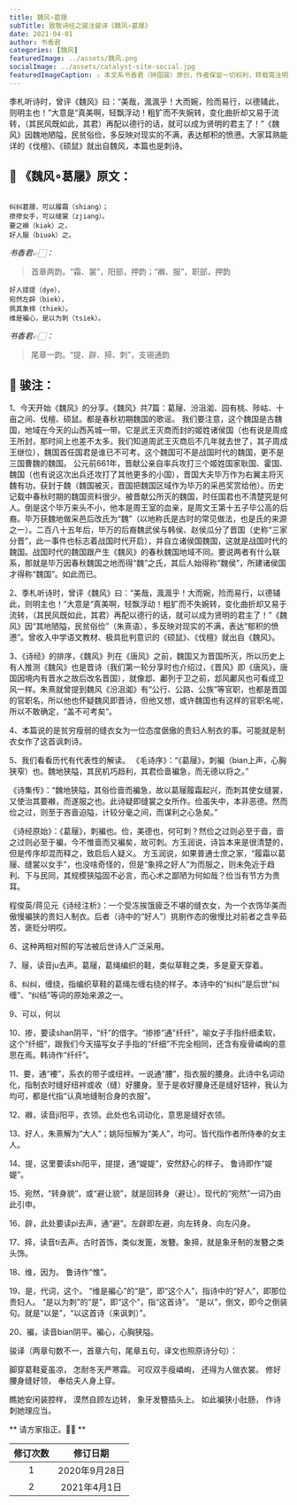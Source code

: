 ```yaml
---
title: 魏风∘葛屦
subTitle: 致敬诗经之骏注骏译《魏风∘葛屦》 
date: 2021-04-01 
author: 书香君
categories: [魏风]
featuredImage: ../assets/魏风.png
socialImage: ../assets/catalyst-site-social.jpg
featuredImageCaption: ⚠️️ 本文系书香君（钟国骏）原创，作者保留一切权利，转载需注明出处。
---
```


季札听诗时，曾评《魏风》曰：“美哉，渢渢乎！大而婉，险而易行，以德辅此，则明主也！”大意是“真美啊，轻飘浮动！粗犷而不失婉转，变化曲折却又易于流转，（其民风既如此，其君）再配以德行的话，就可以成为贤明的君主了！”《魏风》因魏地陋隘，民贫俗俭，多反映对现实的不满，表达郁积的愤懑。大家耳熟能详的《伐檀》、《硕鼠》就出自魏风，本篇也是刺诗。

## 🌼 《魏风∘葛屦》原文：
```

纠纠葛屦，可以履霜（shiang）；
掺掺女手，可以缝裳（zjiang）。
要之襋（kiək）之，
好人服（biuək）之。

```
*书香君👉🏻：* 

> 首章两韵。“霜、裳”，阳部，押韵；“襋、服”，职部，押韵

```
好人提提（dye），
宛然左辟（biek），
佩其象揥（thiek）。
维是褊心，是以为刺（tsiek）。

```
*书香君👉🏻：* 

> 尾章一韵。“提、辟、揥、刺”，支锡通韵

## 🍁️ 骏注：

1、今天开始《魏风》的分享。《魏风》共7篇：葛屦、汾沮洳、园有桃、陟岵、十亩之间、伐檀、硕鼠。都是春秋初期魏国的歌谣。
我们要注意，这个魏国是古魏国，地域在今天的山西芮城一带。它是武王灭商而封的姬姓诸侯国（也有说是周成王所封，那时间上也差不太多。我们知道周武王灭商后不几年就去世了，其子周成王继位），魏国首任国君是谁已不可考。这个魏国可不是战国时代的魏国，更不是三国曹魏的魏国。
公元前661年，晋献公亲自率兵攻打三个姬姓国家耿国、霍国、魏国（也有说这次出兵还攻打了其他更多的小国），晋国大夫毕万作为右翼主将灭魏有功，获封于魏（魏国被灭，晋国把魏国区域作为毕万的采邑奖赏给他）。历史记载中春秋时期的魏国资料很少。被晋献公所灭的魏国，时任国君也不清楚究是何人。倒是这个毕万来头不小，他本是周王室的血亲，是周文王第十五子毕公高的后裔。毕万获魏地做采邑后改氏为“魏”（以地称氏是古时的常见做法，也是氏的来源之一）。二百八十五年后，毕万的后裔魏武侯与韩侯、赵侯瓜分了晋国（史称“三家分晋”，此一事件也标志着战国时代开启），并自立诸侯国魏国，这就是战国时代的魏国。战国时代的魏国跟产生《魏风》的春秋魏国地域不同。要说两者有什么联系，那就是毕万因春秋魏国之地而得“魏”之氏，其后人始得称“魏侯”，所建诸侯国才得称“魏国”。如此而已。

2、季札听诗时，曾评《魏风》曰：“美哉，渢渢乎！大而婉，险而易行，以德辅此，则明主也！”大意是“真美啊，轻飘浮动！粗犷而不失婉转，变化曲折却又易于流转，（其民风既如此，其君）再配以德行的话，就可以成为贤明的君主了！”《魏风》因“其地陋隘，民贫俗俭”（朱熹语），多反映对现实的不满，表达“郁积的愤懑”。曾收入中学语文教材、极具批判意识的《硕鼠》、《伐檀》就出自《魏风》。

3、《诗经》的排序，《魏风》列在《唐风》之前，魏国又为晋国所灭，所以历史上有人推测《魏风》也是晋诗（我们第一轮分享时也介绍过，《晋风》即《唐风》，唐国因境内有晋水之故后改名晋国），就像邶、鄘列于卫之前，邶风鄘风也可看成卫风一样。朱熹就曾提到魏风《汾沮洳》有“公行、公路、公族”等官职，也都是晋国
的官职名，所以他也怀疑魏风即晋诗，但他又想，或许魏国也有这样的官职名呢，所以不敢确定，“盖不可考矣”。

4、本篇说的是贫穷瘦弱的缝衣女为一位态度倨傲的贵妇人制衣的事。可能就是制衣女作了这首讽刺诗。

5、我们看看历代有代表性的解读。
《毛诗序》：“《葛屦》，刺褊（bian上声，心胸狭窄）也。魏地狭隘，其民机巧趋利，其君俭啬褊急，而无德以将之。”

《诗集传》：“魏地狭隘，其俗俭啬而褊急，故以葛屦履霜起兴，而刺其使女缝裳，又使治其要襋，而遂服之也。此诗疑即缝裳之女所作。俭虽失中，本非恶德。然而俭之过，则至于吝啬迫隘，计较分毫之间，而谋利之心急矣。”

《诗经原始》：《葛屦》，刺褊也。俭，美德也，何可刺？然俭之过则必至于啬，啬之过则必至于褊，今不惟啬而又褊矣，故可刺。方玉润说，诗旨本来是很清楚的，但是传序却混而释之，致启后人疑义。
方玉润说，如果普通士庶之家，“履霜以葛屦、缝裳以女手”，也没啥奇怪的，但是“象揥之好人”为而服之，则未免近于趋利、下与民同，其规模狭隘固不必言，而心术之鄙陋为何如哉？俭当有节方为贵耳。

程俊英/蒋见元《诗经注析》：一个受冻挨饿疲乏不堪的缝衣女，为一个衣饰华美而傲慢褊狭的贵妇人制衣。后者（诗中的“好人”）挑剔作态的傲慢比对前者之含辛茹苦，褒贬分明哎。

6、这种两相对照的写法被后世诗人广泛采用。

7、屦，读音ju去声。葛屦，葛绳编织的鞋，类似草鞋之类，多是夏天穿着。

8、纠纠，缠绕，指编织草鞋的葛绳左缠右绕的样子。本诗中的“纠纠”是后世“纠缠”、“纠结”等词的原始来源之一。

9、可以，何以

10、掺，要读shan阴平，“纤”的借字。“掺掺”通"纤纤"，喻女子手指纤细柔软，这个“纤细”，跟我们今天描写女子手指的“纤细”不完全相同，还含有瘦骨嶙峋的意思在焉。韩诗作“纤纤”。

11、要，通“䙅”，系衣的带子或纽袢。一说通“腰”，指衣服的腰身。此诗中名词动化，指制衣时缝好纽袢或收（缝）好腰身。至于是收好腰身还是缝好钮袢，我认为均可，都是代指“认真地缝制合身的衣服”。

12、襋，读音ji阳平，衣领。此处也名词动化，意思是缝好衣领。

13、好人，朱熹解为“大人”；姚际恒解为“美人”，均可。皆代指作者所侍奉的女主人。

14、提，这里要读shi阳平，提提，通“媞媞”，安然舒心的样子。 鲁诗即作“媞媞”。

15、宛然，“转身貌”，或“避让貌”，就是回转身（避让）。现代的“宛然”一词乃由此引申。

16、辟，此处要读pi去声，通“避”。左辟即左避，向左转身、向左闪身。

17、揥，读音ti去声。古时首饰，类似发篦，发簪。象揥，就是象牙制的发簪之类头饰。

18、维，因为。 鲁诗作“惟”。

19、是，代词，这个。
“维是褊心”的“是”，即“这个人”，指诗中的“好人”，即那位贵妇人。
“是以为刺”的“是”，即“这个”，指“这首诗”。
“是以”，倒文，即今之倒装句。就是“以是”，“以这首诗（来讽刺）”。

20、褊，读音bian阴平。褊心，心胸狭隘。

骏译（两章句数不一，首章六句，尾章五句，译文也照原诗分句）：

脚穿葛鞋夏虽凉，
怎耐冬天严寒霜。
可叹双手瘦嶙峋，
还得为人做衣裳。
修好腰身缝好领，
奉给夫人身上穿。

瞧她安闲装腔样，
漠然自顾左边转，
象牙发簪插头上。
如此褊狭小肚肠，
作诗刺她理应当。

** 请方家指正。🙏🏻 **

| 修订次数      | 修订日期 | 
|   :----: |    :----:   | 
| 1    | 2020年9月28日       | 
| 2    | 2021年4月1日       | 
